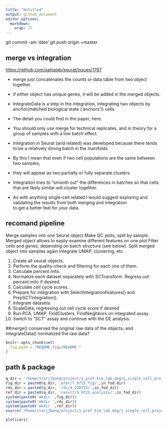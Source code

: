 ```yaml
---
title: "Untitled"
output: github_document
editor_options: 
  markdown: 
    wrap: 72
---
```


git commit -am 'date' git push origin +master

## merge vs integration

<https://github.com/satijalab/seurat/issues/1787>

-   merge just concatenates the counts or data table from two object
    together.

-   if either object has unique genes, it will be added in the merged
    objects.

-   IntegrateData is a step in the integration, integrating two objects
    by anchor(matched biological state ('anchors')) cells.  

-   The detail you could find in the paper, here.

-   You should only use merge for technical replicates, and in theory
    for a group of samples with a low batch effect.  

-   Integration in Seurat (and related) was developed because there
    tends to be a relatively strong batch in the manifolds.  

-   By this I mean that even if two cell populations are the same
    between two samples,  

-   they will appear as two partially or fully separate clusters.  

-   Integration tries to "smooth out" the differences in batches so that
    cells that are likely similar will cluster together.  

-   As with anything single-cell related I would suggest exploring and
    validating the results from both merging and integration  
    to get a better feel for your data.

## recomand pipeline

Merge samples into one Seurat object Make QC plots, split by sample.
Merged object allows to easily examine different features on one plot
Filter cells and genes, depending on batch structure (see below). Split
merged object into samples again Integrate UMAP, clustering, etc.

1.  Create all seurat objects.
2.  Perform the quality-check and filtering for each one of them.
3.  Calculate percent.mito.
4.  Normalize each dataset separately with SCTransform. Regress out
    percent.mito if desired.
5.  Calculate cell cycle scores.
6.  Prepare for integration with SelectIntegrationFeatures() and
    PrepSCTIntegration().
7.  Integrate datasets.
8.  ScaleData, regressing out cell cycle score if desired
9.  Run PCA, UMAP, FindClusters, FindNeighbors on integrated assay.
10. Switch to "SCT" assay and continue with the DE analysis.

##merge() conserved the original raw data of the objects; and
IntegrateData() normalized the raw data?

```r
knitr::opts_chunk$set(
  fig.path = "README_figs/README-"
)
```

## path & package

```r
q_dir = '/home/starjjbang/project/1_prof_kim_lab_deg/1_single_cell_project/'
fig_dir = paste0(q_dir, 'plot/7_0725_fig/',in_fod_dir)
rds_dir = paste0(q_dir, 'rds/4_220725/',in_fod_dir)
ref_dir = paste0(q_dir, 'result/5_0725_analysis/',in_fod_dir)
system(paste0('mkdir ',fig_dir))
system(paste0('mkdir ',rds_dir))
system(paste0('mkdir ',ref_dir))
source('/home/starjjbang/project/1_prof_kim_lab_deg/1_single_cell_project/code/single_function_ver02_0412.R')
```

```r
plot(cars)
```
